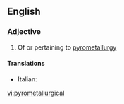 ==English==

===Adjective===
{{en-adj}}

# Of or pertaining to [[pyrometallurgy]]

====Translations====
{{top}}
* Italian: {{t-|it|pirometallurgico}}
{{mid}}

{{bottom}}

[[vi:pyrometallurgical]]